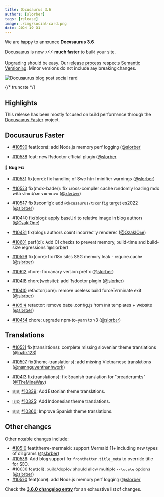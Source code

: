 ```yaml
---
title: Docusaurus 3.6
authors: [slorber]
tags: [release]
image: ./img/social-card.png
date: 2024-10-31
---
```


We are happy to announce **Docusaurus 3.6**.

Docusaurus is now ⚡️⚡️⚡️ **much faster** to build your site.

Upgrading should be easy. Our [release process](/community/release-process) respects [Semantic Versioning](https://semver.org/). Minor versions do not include any breaking changes.

![Docusaurus blog post social card](./img/social-card.png)

{/* truncate */}

## Highlights

This release has been mostly focused on build performance through the [Docusaurus Faster](https://github.com/facebook/docusaurus/issues/10556) project.

## Docusaurus Faster

- [#10590](https://github.com/facebook/docusaurus/pull/10590) feat(core): add Node.js memory perf logging ([@slorber](https://github.com/slorber))

- [#10588](https://github.com/facebook/docusaurus/pull/10588) feat: new Rsdoctor official plugin ([@slorber](https://github.com/slorber))

#### :bug: Bug Fix

- [#10581](https://github.com/facebook/docusaurus/pull/10581) fix(core): fix handling of Swc html minifier warnings ([@slorber](https://github.com/slorber))
- [#10553](https://github.com/facebook/docusaurus/pull/10553) fix(mdx-loader): fix cross-compiler cache randomly loading mdx with client/server envs ([@slorber](https://github.com/slorber))
- [#10547](https://github.com/facebook/docusaurus/pull/10547) fix(tsconfig): add `@docusaurus/tsconfig` target es2022 ([@slorber](https://github.com/slorber))
- [#10440](https://github.com/facebook/docusaurus/pull/10440) fix(blog): apply baseUrl to relative image in blog authors ([@OzakIOne](https://github.com/OzakIOne))
- [#10431](https://github.com/facebook/docusaurus/pull/10431) fix(blog): authors count incorrectly rendered ([@OzakIOne](https://github.com/OzakIOne))
- [#10601](https://github.com/facebook/docusaurus/pull/10601) perf(ci): Add CI checks to prevent memory, build-time and build-size regressions ([@slorber](https://github.com/slorber))
- [#10599](https://github.com/facebook/docusaurus/pull/10599) fix(core): fix i18n sites SSG memory leak - require.cache ([@slorber](https://github.com/slorber))

- [#10612](https://github.com/facebook/docusaurus/pull/10612) chore: fix canary version prefix ([@slorber](https://github.com/slorber))
- [#10418](https://github.com/facebook/docusaurus/pull/10418) chore(website): add Rsdoctor plugin ([@slorber](https://github.com/slorber))
- [#10410](https://github.com/facebook/docusaurus/pull/10410) refactor(core): remove useless build forceTerminate exit ([@slorber](https://github.com/slorber))
- [#10514](https://github.com/facebook/docusaurus/pull/10514) refactor: remove babel.config.js from init templates + website ([@slorber](https://github.com/slorber))
- [#10454](https://github.com/facebook/docusaurus/pull/10454) chore: upgrade npm-to-yarn to v3 ([@slorber](https://github.com/slorber))

## Translations

- [#10551](https://github.com/facebook/docusaurus/pull/10551) fix(translations): complete missing slovenian theme translations ([@patik123](https://github.com/patik123))
- [#10507](https://github.com/facebook/docusaurus/pull/10507) fix(theme-translations): add missing Vietnamese translations ([@namnguyenthanhwork](https://github.com/namnguyenthanhwork))
- [#10413](https://github.com/facebook/docusaurus/pull/10413) fix(translations): fix Spanish translation for "breadcrumbs" ([@TheMineWay](https://github.com/TheMineWay))

- 🇪🇪 [#10339](https://github.com/facebook/docusaurus/pull/10339): Add Estonian theme translations.
- 🇮🇩 [#10325](https://github.com/facebook/docusaurus/pull/10325): Add Indonesian theme translations.
- 🇪🇸 [#10360](https://github.com/facebook/docusaurus/pull/10360): Improve Spanish theme translations.

## Other changes

Other notable changes include:

- [#10510](https://github.com/facebook/docusaurus/pull/10510) feat(theme-mermaid): support Mermaid 11+ including new types of diagrams ([@slorber](https://github.com/slorber))
- [#10586](https://github.com/facebook/docusaurus/pull/10586): Add blog support for `frontMatter.title_meta` to override title for SEO.
- [#10600](https://github.com/facebook/docusaurus/pull/10600) feat(cli): build/deploy should allow multiple `--locale` options ([@slorber](https://github.com/slorber))
- [#10590](https://github.com/facebook/docusaurus/pull/10590) feat(core): add Node.js memory perf logging ([@slorber](https://github.com/slorber))

Check the **[3.6.0 changelog entry](/changelog/3.6.0)** for an exhaustive list of changes.
